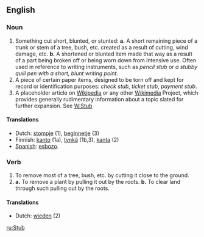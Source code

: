 ==English==
===Noun===
# Something cut short, blunted, or stunted:  '''a.''' A short remaining piece of a trunk or stem of a tree, bush, etc. created as a result of cutting, wind damage, etc.  '''b.''' A shortened or blunted item made that way as a result of a part being broken off or being worn down from intensive use.  Often used in reference to writing instruments, such as ''pencil stub'' or ''a stubby quill pen with a short, blunt writing point''.
# A piece of certain paper items, designed to be torn off and kept for record or identification purposes:  ''check stub'', ''ticket stub'', ''payment stub''.
# A placeholder article on [[Wikipedia]] or any other [[Wikimedia]] Project, which provides generally rudimentary information about a topic slated for further expansion. See [[W:Stub]]<!-- should probably come last :) -->

====Translations====
* Dutch: [[stompje]] (1), [[beginnetje]] (3)
* Finnish: [[kanto]] (1a), [[tynkä]] (1b,3), [[kanta]] (2)
* [[Spanish]]: [[w:es:esbozo|esbozo]].

===Verb===
# To remove most of a tree, bush, etc. by cutting it close to the ground.
# '''a.''' To remove a plant by pulling it out by the roots.  '''b.''' To clear land through such pulling out by the roots.

====Translations====
* Dutch: [[wieden]] (2)

[[ru:Stub]]